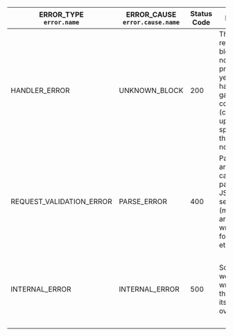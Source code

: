 <table>
  <thead>
    <tr>
      <th>ERROR_TYPE<br /><code>error.name</code></th>
      <th>ERROR_CAUSE<br /><code>error.cause.name</code></th>
      <th>Status Code</th>
      <th>Reason</th>
      <th>Solution</th>
    </tr>
  </thead>
  <tbody>
    <tr>
      <td>HANDLER_ERROR</td>
      <td>UNKNOWN_BLOCK</td>
      <td>200</td>
      <td>
        The requested block has not been produced yet or it has been
        garbage-collected (cleaned up to save space on the RPC node)
      </td>
      <td>
        <ul>
          <li>Check that the requested block is legit</li>
          <li>
            If the block had been produced more than 5 epochs ago, try to send
            your request to an archival node
          </li>
        </ul>
      </td>
    </tr>
    <tr>
      <td>REQUEST_VALIDATION_ERROR</td>
      <td>PARSE_ERROR</td>
      <td>400</td>
      <td>
        Passed arguments can't be parsed by JSON RPC server (missing arguments,
        wrong format, etc.)
      </td>
      <td>
        <ul>
          <li>Check the arguments passed and pass the correct ones</li>
          <li>
            Check <code>error.cause.info</code> for more details
          </li>
        </ul>
      </td>
    </tr>
    <tr>
      <td>INTERNAL_ERROR</td>
      <td>INTERNAL_ERROR</td>
      <td>500</td>
      <td>Something went wrong with the node itself or overloaded</td>
      <td>
        <ul>
          <li>Try again later</li>
          <li>Send a request to a different node</li>
          <li>
            Check <code>error.cause.info</code> for more details
          </li>
        </ul>
      </td>
    </tr>
  </tbody>
</table>
